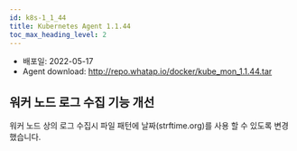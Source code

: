 ```yaml
---
id: k8s-1_1_44
title: Kubernetes Agent 1.1.44
toc_max_heading_level: 2
---
```



* 배포일: 2022-05-17
* Agent download: http://repo.whatap.io/docker/kube_mon_1.1.44.tar

## 워커 노드 로그 수집 기능 개선

워커 노드 상의 로그 수집시 파일 패턴에 날짜(strftime.org)를 사용 할 수 있도록 변경했습니다. 